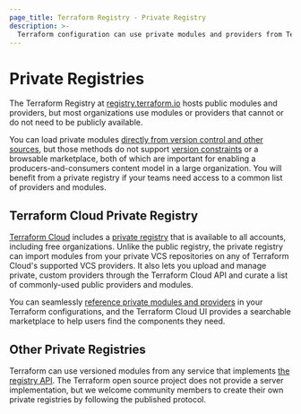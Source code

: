 ```yaml
---
page_title: Terraform Registry - Private Registry
description: >-
  Terraform configuration can use private modules and providers from Terraform Cloud private registries.
---
```

  
# Private Registries

The Terraform Registry at [registry.terraform.io](https://registry.terraform.io) hosts public modules and providers, but most organizations use modules or providers that cannot or do not need to be publicly available.

You can load private modules [directly from version control and other sources](/language/modules/sources), but those methods do not support [version constraints](/language/modules/syntax#version) or a browsable marketplace, both of which are important for enabling a producers-and-consumers content model in a large organization. You will benefit from a private registry if your teams need access to a common list of providers and modules.

## Terraform Cloud Private Registry

[Terraform Cloud](https://www.hashicorp.com/products/terraform) includes a [private registry](/cloud-docs/registry) that is available to all accounts, including free organizations. Unlike the public registry, the private registry can import modules from your private VCS repositories on any of Terraform Cloud's supported VCS providers. It also lets you upload and manage private, custom providers through the Terraform Cloud API and curate a list of commonly-used public providers and modules.

You can seamlessly [reference private modules and providers](/cloud-docs/registry/using) in your Terraform configurations, and the Terraform Cloud UI provides a searchable marketplace to help users find the components they need.



## Other Private Registries

Terraform can use versioned modules from any service that implements
[the registry API](/registry/api-docs).
The Terraform open source project does not provide a server implementation, but
we welcome community members to create their own private registries by following
the published protocol.
